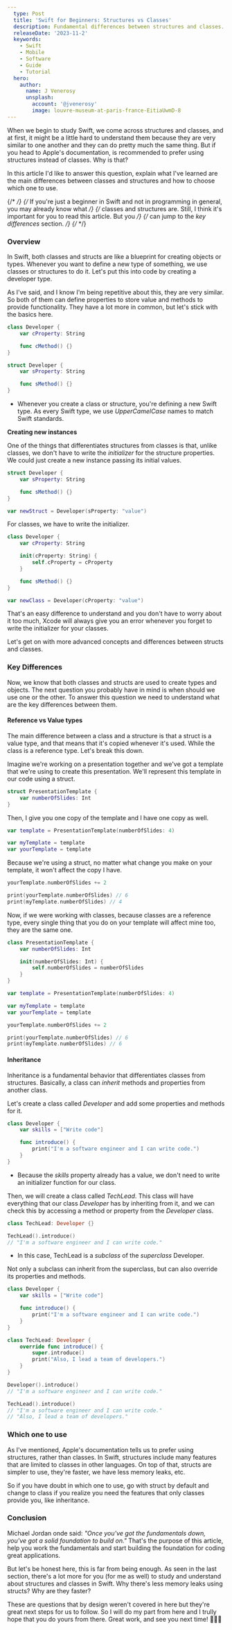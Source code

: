 ```yaml
---
  type: Post
  title: 'Swift for Beginners: Structures vs Classes'
  description: Fundamental differences between structures and classes. Learn when to use each, and key concepts for building efficient Swift applications.
  releaseDate: '2023-11-2'
  keywords: 
    - Swift
    - Mobile
    - Software
    - Guide
    - Tutorial
  hero:
    author: 
      name: J Venerosy
      unsplash:
        account: '@jvenerosy'
        image: louvre-museum-at-paris-france-EitiaUwmD-8
---
```


When we begin to study Swift, we come across structures and classes, and at first, it might be a
little hard to understand them because they are very similar to one another and they can do pretty
much the same thing. But if you head to Apple's documentation, is recommended to prefer using
structures instead of classes. Why is that?

In this article I'd like to answer this question, explain what I've learned are the main
differences between classes and structures and how to choose which one to use.

{/* <ArticleNote> */}
{/* If you're just a beginner in Swift and not in programming in general, you may already know what */}
{/* classes and structures are. Still, I think it's important for you to read this article. But you */}
{/* can jump to the _key differences_ section. */}
{/* </ArticleNote> */}

### Overview

In Swift, both classes and structs are like a blueprint for creating objects or types. Whenever you
want to define a new type of something, we use classes or structures to do it. Let's put this into
code by creating a developer type.

As I've said, and I know I'm being repetitive about this, they are very similar. So both of them can
define properties to store value and methods to provide functionality. They have a lot more in common,
but let's stick with the basics here.

```swift showLineNumbers
class Developer {
	var cProperty: String

	func cMethod() {}
}

struct Developer {
	var sProperty: String

	func sMethod() {}
}
```

- Whenever you create a class or structure, you're defining a new Swift type. As every Swift type,
  we use _UpperCamelCase_ names to match Swift standards.

**Creating new instances**

One of the things that differentiates structures from classes is that, unlike classes, we don't
have to write the _initializer_ for the structure properties. We could just create a new instance
passing its initial values.

```swift showLineNumbers {7}
struct Developer {
	var sProperty: String

	func sMethod() {}
}

var newStruct = Developer(sProperty: "value")
```

For classes, we have to write the initializer.

```swift showLineNumbers {4-6}
class Developer {
	var cProperty: String

	init(cProperty: String) {
		self.cProperty = cProperty
	}

	func sMethod() {}
}

var newClass = Developer(cProperty: "value")
```

That's an easy difference to understand and you don't have to worry about it too much, Xcode
will always give you an error whenever you forget to write the initializer for your classes.

Let's get on with more advanced concepts and differences between structs and classes.

### Key Differences

Now, we know that both classes and structs are used to create types and objects. The next question
you probably have in mind is when should we use one or the other. To answer this question we need
to understand what are the key differences between them.

#### Reference vs Value types

The main difference between a class and a structure is that a struct is a value type, and that
means that it's copied whenever it's used. While the class is a reference type. Let's break this
down.

Imagine we're working on a presentation together and we've got a template that we're using to create
this presentation. We'll represent this template in our code using a struct.

```swift showLineNumbers
struct PresentationTemplate {
	var numberOfSlides: Int
}
```

Then, I give you one copy of the template and I have one copy as well.

```swift showLineNumbers
var template = PresentationTemplate(numberOfSlides: 4)

var myTemplate = template
var yourTemplate = template
```

Because we're using a struct, no matter what change you make on your template, it won't affect the
copy I have.

```swift showLineNumbers
yourTemplate.numberOfSlides += 2

print(yourTemplate.numberOfSlides) // 6
print(myTemplate.numberOfSlides) // 4
```

Now, if we were working with classes, because classes are a reference type, every single thing that
you do on your template will affect mine too, they are the same one.

```swift showLineNumbers /class/ {4-6, 16-17}
class PresentationTemplate {
    var numberOfSlides: Int

    init(numberOfSlides: Int) {
        self.numberOfSlides = numberOfSlides
    }
}

var template = PresentationTemplate(numberOfSlides: 4)

var myTemplate = template
var yourTemplate = template

yourTemplate.numberOfSlides += 2

print(yourTemplate.numberOfSlides) // 6
print(myTemplate.numberOfSlides) // 6
```

#### Inheritance

Inheritance is a fundamental behavior that differentiates classes from structures. Basically,
a class can _inherit_ methods and properties from another class.

Let's create a class called _Developer_ and add some properties and methods for it.

```swift showLineNumbers
class Developer {
	var skills = ["Write code"]

	func introduce() {
		print("I'm a software engineer and I can write code.")
	}
}
```

- Because the _skills_ property already has a value, we don't need to write an initializer function
  for our class.

Then, we will create a class called _TechLead_. This class will have everything that our class
_Developer_ has by inheriting from it, and we can check this by accessing a method or property
from the _Developer_ class.

```swift showLineNumbers
class TechLead: Developer {}

TechLead().introduce()
// "I'm a software engineer and I can write code."
```

- In this case, TechLead is a _subclass_ of the _superclass_ Developer.

Not only a subclass can inherit from the superclass, but can also override its properties and methods.

```swift showLineNumbers
class Developer {
	var skills = ["Write code"]

	func introduce() {
		print("I'm a software engineer and I can write code.")
	}
}

class TechLead: Developer {
	override func introduce() {
		super.introduce()
		print("Also, I lead a team of developers.")
	}
}

Developer().introduce()
// "I'm a software engineer and I can write code."

TechLead().introduce()
// "I'm a software engineer and I can write code."
// "Also, I lead a team of developers."
```

### Which one to use

As I've mentioned, Apple's documentation tells us to prefer using structures, rather than classes.
In Swift, structures include many features that are limited to classes in other languages. On top
of that, structs are simpler to use, they're faster, we have less memory leaks, etc.

So if you have doubt in which one to use, go with struct by default and change to class if you
realize you need the features that only classes provide you, like inheritance.

### Conclusion

Michael Jordan onde said: _"Once you've got the fundamentals down, you've got a solid foundation
to build on."_ That's the purpose of this article, help you work the fundamentals and start building
the foundation for coding great applications.

But let's be honest here, this is far from being enough. As seen in the last section,
there's a lot more for you (for me as well) to study and understand about structures and classes
in Swift. Why there's less memory leaks using structs? Why are they faster?

These are questions that by design weren't covered in here but they're great next steps for us to
follow. So I will do my part from here and I trully hope that you do yours from there.
Great work, and see you next time! 🙋🏻‍♂️
